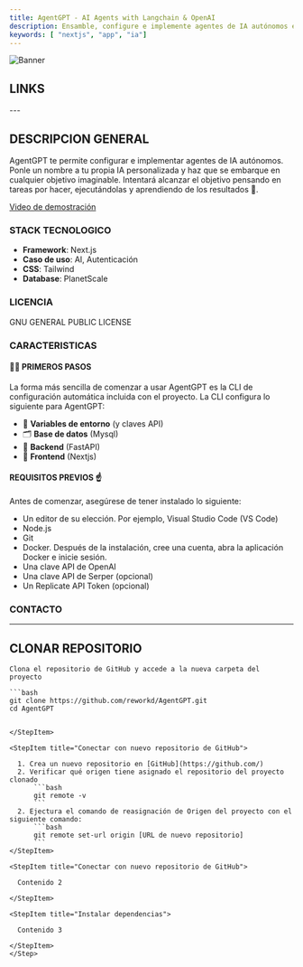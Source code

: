 ```yaml
---
title: AgentGPT - AI Agents with Langchain & OpenAI
description: Ensamble, configure e implemente agentes de IA autónomos en su navegador, utilizando Langchain, OpenAI, AutoGPT y T3 Stack.
keywords: [ "nextjs", "app", "ia"]
---
```


![Banner](https://vercel.com/_next/image?url=https%3A%2F%2Fimages.ctfassets.net%2Fe5382hct74si%2F1nXhIPNWmpHO5vIZObChZ8%2F9fe0d3d4511055fc1f1479f55dae36ff%2FCleanShot_2023-04-12_at_10.27.52.png&w=1920&q=75)


## LINKS

<CardGrid>
  <Card
    title="Template"
    href="https://vercel.com/templates/next.js/agent-gpt"
    icon="alignJustify"
    variant="small"
    external={true}
  />
  <Card
    title="Demo"
    href="https://agentgpt.reworkd.ai/es"
    icon="alignJustify"
    variant="small"
    external={true}
  />
  <Card
    title="Respositorio GitHub"
    href="https://github.com/reworkd/AgentGPT"
    icon="alignJustify"
    variant="small"
    external={true}
  />
</CardGrid>
---

## DESCRIPCION GENERAL 

AgentGPT te permite configurar e implementar agentes de IA autónomos. Ponle un nombre a tu propia IA personalizada y haz que se embarque en cualquier objetivo imaginable. Intentará alcanzar el objetivo pensando en tareas por hacer, ejecutándolas y aprendiendo de los resultados 🚀.

[Video de demostración](https://github-production-user-asset-6210df.s3.amazonaws.com/50181239/241427218-5348e44a-29a5-4280-a06b-fe1429a8d99e.mp4?X-Amz-Algorithm=AWS4-HMAC-SHA256&X-Amz-Credential=AKIAVCODYLSA53PQK4ZA%2F20250308%2Fus-east-1%2Fs3%2Faws4_request&X-Amz-Date=20250308T082827Z&X-Amz-Expires=300&X-Amz-Signature=a22797b1e17b510d053ab9b3af35bed9dce082e7563721699ccc0afbd1eced6d&X-Amz-SignedHeaders=host)

### STACK TECNOLOGICO

* **Framework**: Next.js
* **Caso de uso**: AI, Autenticación
* **CSS**: Tailwind
* **Database**: PlanetScale

### LICENCIA

GNU GENERAL PUBLIC LICENSE

### CARACTERISTICAS

#### 👨‍🚀 PRIMEROS PASOS

La forma más sencilla de comenzar a usar AgentGPT es la CLI de configuración automática incluida con el proyecto. La CLI configura lo siguiente para AgentGPT:

* 🔐 **Variables de entorno** (y claves API)
* 🗂️ **Base de datos** (Mysql)
* 🤖 **Backend** (FastAPI)
* 🎨 **Frontend** (Nextjs)

#### REQUISITOS PREVIOS :point_up:

Antes de comenzar, asegúrese de tener instalado lo siguiente:

* Un editor de su elección. Por ejemplo, Visual Studio Code (VS Code)
* Node.js
* Git
* Docker. Después de la instalación, cree una cuenta, abra la aplicación Docker e inicie sesión.
* Una clave API de OpenAI
* Una clave API de Serper (opcional)
* Un Replicate API Token (opcional)

### CONTACTO 
---
## CLONAR REPOSITORIO 

<Step>
  <StepItem title="Clonar repositorio">
   
    Clona el repositorio de GitHub y accede a la nueva carpeta del proyecto

    ```bash
    git clone https://github.com/reworkd/AgentGPT.git
    cd AgentGPT
  ```

  </StepItem>

  <StepItem title="Conectar con nuevo repositorio de GitHub">
    
    1. Crea un nuevo repositorio en [GitHub](https://github.com/)
    2. Verificar qué origen tiene asignado el repositorio del proyecto clonado
        ```bash
        git remote -v
        ```
    2. Ejectura el comando de reasignación de Origen del proyecto con el siguiente comando:
        ```bash
        git remote set-url origin [URL de nuevo repositorio]
        ```
  </StepItem>

  <StepItem title="Conectar con nuevo repositorio de GitHub">
    
    Contenido 2

  </StepItem>

  <StepItem title="Instalar dependencias">
    
    Contenido 3

  </StepItem>
</Step>
